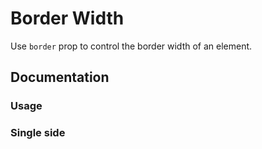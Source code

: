 
# Border Width

Use `border` prop to control the border width of an element.

<Scale values="border" />

## Documentation

### Usage

<Demo component="border-width/usage" />

### Single side

<Demo component="border-width/single-usage" />
